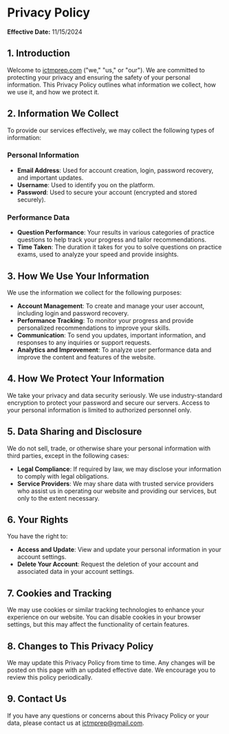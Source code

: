 # Privacy Policy

**Effective Date:** 11/15/2024

## 1. Introduction
Welcome to [ictmprep.com](https://www.ictmprep.com) ("we," "us," or "our"). We are committed to protecting your privacy and ensuring the safety of your personal information. This Privacy Policy outlines what information we collect, how we use it, and how we protect it.

## 2. Information We Collect
To provide our services effectively, we may collect the following types of information:

### Personal Information
- **Email Address**: Used for account creation, login, password recovery, and important updates.
- **Username**: Used to identify you on the platform.
- **Password**: Used to secure your account (encrypted and stored securely).

### Performance Data
- **Question Performance**: Your results in various categories of practice questions to help track your progress and tailor recommendations.
- **Time Taken**: The duration it takes for you to solve questions on practice exams, used to analyze your speed and provide insights.

## 3. How We Use Your Information
We use the information we collect for the following purposes:

- **Account Management**: To create and manage your user account, including login and password recovery.
- **Performance Tracking**: To monitor your progress and provide personalized recommendations to improve your skills.
- **Communication**: To send you updates, important information, and responses to any inquiries or support requests.
- **Analytics and Improvement**: To analyze user performance data and improve the content and features of the website.

## 4. How We Protect Your Information
We take your privacy and data security seriously. We use industry-standard encryption to protect your password and secure our servers. Access to your personal information is limited to authorized personnel only.

## 5. Data Sharing and Disclosure
We do not sell, trade, or otherwise share your personal information with third parties, except in the following cases:

- **Legal Compliance**: If required by law, we may disclose your information to comply with legal obligations.
- **Service Providers**: We may share data with trusted service providers who assist us in operating our website and providing our services, but only to the extent necessary.

## 6. Your Rights
You have the right to:

- **Access and Update**: View and update your personal information in your account settings.
- **Delete Your Account**: Request the deletion of your account and associated data in your account settings.

## 7. Cookies and Tracking
We may use cookies or similar tracking technologies to enhance your experience on our website. You can disable cookies in your browser settings, but this may affect the functionality of certain features.

## 8. Changes to This Privacy Policy
We may update this Privacy Policy from time to time. Any changes will be posted on this page with an updated effective date. We encourage you to review this policy periodically.

## 9. Contact Us
If you have any questions or concerns about this Privacy Policy or your data, please contact us at [ictmprep@gmail.com](mailto:ictmprep@gmail.com).
